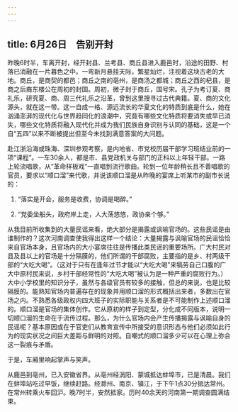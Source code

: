 ```yaml
---
---
---
```

title: 6月26日　告别开封
---

昨晚6时半，车离开封，经开封县、兰考县、商丘县进入鹿邑时，沿途的田野、村落已消融在一片暮色之中。一弯新月悬挂天际，繁星灿烂，注视着这块古老的大地。商丘，是商契的都邑；商丘之南的亳州，是商汤之都城；商丘之西的杞县，是商之后裔东楼公在周初的封国。周初，微子封于商丘，国号宋。孔子为考订夏、商礼乐，研究夏、商、周三代礼乐之沿革，曾到这里搜寻过古代典籍。夏、商的文化源头，就在这一带。这一自成一格、源远流长的华夏文化的特质到底是什么，她在汹涌澎湃的现代化与世界趋同化的浪潮中，究竟有哪些文化特质将要消失或早已消失，哪些文化特质将融入现代化并成为我们民族自身识别与认同的基础，这是一个自“五四”以来不断被提出但至今未找到满意答案的大问题。

赴江浙沿海或珠海、深圳参观考察，是内地省、市党校历届干部学习班结业前的一项“课程”。一车30余人，都是市、县党政机关与部门的正科以上年轻干部。一路上轮流唱歌，从“革命样板戏”一直唱到流行歌曲。轮到一位年龄稍长且不善唱歌的官员，要求以“顺口溜”来代歌，并说该顺口溜是从昨晚的宴席上听某市的副市长说的：

1. “落实是开会，服务是收费，协调是喝醉。”

2. “党委坐船头，政府岸上走，人大荡悠悠，政协亲个够。”

从我目前所收集到的大量民谣来看，绝大部分是揭露或讽喻官场的。这些民谣是由谁制作的？这次河南调查使我得出这样一个结论：大量揭露与讽喻官场的民谣恰恰来自官场本身，且官场内的大小宴席往往是传播此类民谣的重要场所。广大村民对县及县以上的官场是十分隔膜的，他们所谓的干部腐败，主要指的是乡、村两级干部的“大吃大喝”。（这对于只有在逢年过节才能以“大吃大喝”来犒劳自己口腹的广大中原村民来说，乡村干部经常性的“大吃大喝”被认为是一种严重的腐败行为。）大中小学校里的知识分子，虽然与各级官员有较多的接触，但总的来说，也是比较隔膜的。能熟知官场内普遍存在的现象并用顺口溜的形式概括出来者，多数出在官场之内。不熟悉各级政权内四大班子的实际职能与关系者是不可能制作上述顺口溜的。顺口溜是官场的集体创作。它从原初的样子到定型，分化成不同版本，说明一切顺口溜的生命在于流传过程。那么，为什么官场内会产生传播揭露与讽喻自身的民谣呢？基本原因或在于官吏们从教育宣传中所接受的意识形态与他们必须如此行为的现实状况之间巨大差距与鲜明的对照。自嘲式的顺口溜多少可以在心理上弥合这一裂痕与矛盾。

于是，车厢里响起掌声与笑声。

从鹿邑到亳州，已入安徽省界。从亳州经涡阳、蒙城抵达蚌埠市，已是清晨。我们在蚌埠站吃过早饭，继续赶路。经滁州、南京、镇江，于下午1点30分抵达常州。在常州转乘火车回沪。晚7时半，安然抵家。历时40余天的河南第一期调查圆满结束。
